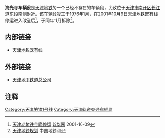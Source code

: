 {{Infobox railway depot
| name = 海光寺车辆段
| depot_logo = 
| logo_upright = 
| logo_alt = 
| logo_caption = 
| image = 
| image_upright = 
| image_alt = 
| caption = 
| location = {{CHN}}[[天津市|天津市]][[南开区|南开区]]
| coordinates = <!--{{coord|38|58|45|N|117|20|50|E|display=inline,title}}-->
| owner = 
| operator = [[天津地铁|天津地铁]]
| depotcode = 
| type = 地铁车辆段
| roads = 
| rollingstock = 
| routes = {{天津地铁线路名|既|c}}
| opened = 1984年12月28日
| closed = 2001年10月9日
| original = 
| former_depot_codes   =
| former_rolling_stock = 
}}'''海光寺车辆段'''是[[天津地铁|天津地铁]]的一个已经不存在的车辆段，大致位于[[天津市|天津市]][[南开区|南开区]][[长江道|长江道]]东段南侧附近。该车辆段竣工于1976年1月，在2001年10月9日[[天津地铁既有线|天津地铁既有线]]停运进入改造后<ref>[http://news.xinhuanet.com/life/2001-10/09/content_45909.htm 天津老地铁今晚停运] {{Wayback|url=http://news.xinhuanet.com/life/2001-10/09/content_45909.htm |date=20011123084940 }} [[新华网|新华网]] 2001-10-09</ref>，于同年11月拆除<ref>[http://ditie.114huoche.com/TianJin/guihua/ 天津地铁规划] {{Wayback|url=http://ditie.114huoche.com/TianJin/guihua/ |date=20141215010455 }} 中国地铁网</ref>。

== 内部链接 ==
* [[天津地铁既有线|天津地铁既有线]]

== 外部链接 ==
* [https://web.archive.org/web/20090827003539/http://www.tjdt.cn/ 天津地下铁道总公司]

== 注释 ==
<div class="references-small">
<references />
</div>

{{Transp-stub}}{{TJM-stub}}
{{天津轨道交通车辆段}}
[[Category:天津地铁1号线|Category:天津地铁1号线]]
[[Category:天津轨道交通车辆段|Category:天津轨道交通车辆段]]